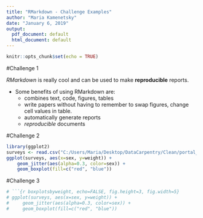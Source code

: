 ---
title: "RMarkdown - Challenge Examples"
author: "Maria Kamenetsky"
date: "January 6, 2019"
output:
  pdf_document: default
  html_document: default
---

```{r setup, include=FALSE}
knitr::opts_chunk$set(echo = TRUE)
```

#Challenge 1

*RMarkdown* is really cool and can be used to make **reproducible** reports.

- Some benefits of using RMarkdown are:
    - combines text, code, figures, tables
    - write papers without having to remember to swap figures, change cell values in table.
    - automatically generate reports
    - *reproducible* documents
    
#Challenge 2

```{r}
library(ggplot2)
surveys <- read.csv("C:/Users/Maria/Desktop/DataCarpentry/Clean/portal_clean.csv")
ggplot(surveys, aes(x=sex, y=weight)) + 
    geom_jitter(aes(alpha=0.3, color=sex)) +
    geom_boxplot(fill=c("red", "blue"))

```


#Challenge 3



```{r, eval=FALSE}
# ```{r boxplotsbyweight, echo=FALSE, fig.height=3, fig.width=5}
# ggplot(surveys, aes(x=sex, y=weight)) + 
#     geom_jitter(aes(alpha=0.3, color=sex)) +
#     geom_boxplot(fill=c("red", "blue"))
```
















